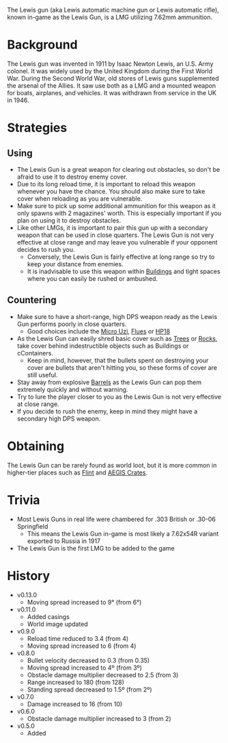 The Lewis gun (aka Lewis automatic machine gun or Lewis automatic rifle), known in-game as the Lewis Gun, is a LMG utilizing 7.62mm ammunition.

# Background
The Lewis gun was invented in 1911 by Isaac Newton Lewis, an U.S. Army colonel. It was widely used by the United Kingdom during the First World War. During the Second World War, old stores of Lewis guns supplemented the arsenal of the Allies. It saw use both as a LMG and a mounted weapon for boats, airplanes, and vehicles. It was withdrawn from service in the UK in 1946.

# Strategies
## Using
- The Lewis Gun is a great weapon for clearing out obstacles, so don't be afraid to use it to destroy enemy cover.
- Due to its long reload time, it is important to reload this weapon whenever you have the chance. You should also make sure to take cover when reloading as you are vulnerable.
- Make sure to pick up some additional ammunition for this weapon as it only spawns with 2 magazines' worth. This is especially important if you plan on using it to destroy obstacles.
- Like other LMGs, it is important to pair this gun up with a secondary weapon that can be used in close quarters. The Lewis Gun is not very effective at close range and may leave you vulnerable if your opponent decides to rush you.
  - Conversely, the Lewis Gun is fairly effective at long range so try to keep your distance from enemies.
  - It is inadvisable to use this weapon within [Buildings](/buildings) and tight spaces where you can easily be rushed or ambushed.

## Countering
- Make sure to have a short-range, high DPS weapon ready as the Lewis Gun performs poorly in close quarters.
  - Good choices include the [Micro Uzi](/weapons/guns/micro_uzi), [Flues](/weapons/guns/flues) or [HP18](/weapons/guns/hp18)
- As the Lewis Gun can easily shred basic cover such as [Trees](/obstacles/tree) or [Rocks](/obstacles/rock), take cover behind indestructible objects such as Buildings or cContainers.
  - Keep in mind, however, that the bullets spent on destroying your cover are bullets that aren't hitting you, so these forms of cover are still useful.
- Stay away from explosive [Barrels](/obstacles/barrel) as the Lewis Gun can pop them extremely quickly and without warning.
- Try to lure the player closer to you as the Lewis Gun is not very effective at close range.
- If you decide to rush the enemy, keep in mind they might have a secondary high DPS weapon.

# Obtaining
The Lewis Gun can be rarely found as world loot, but it is more common in higher-tier places such as [Flint](/obstacles/flint_crate) and [AEGIS Crates](/obstacles/aegis_crate).

# Trivia
- Most Lewis Guns in real life were chambered for .303 British or .30-06 Springfield
  - This means the Lewis Gun in-game is most likely a 7.62x54R variant exported to Russia in 1917
- The Lewis Gun is the first LMG to be added to the game

# History
- v0.13.0
  - Moving spread increased to 9° (from 6°)
- v0.11.0
  - Added casings
  - World image updated
- v0.9.0
  - Reload time reduced to 3.4 (from 4)
  - Moving spread increased to 6 (from 4)
- v0.8.0
  - Bullet velocity decreased to 0.3 (from 0.35)
  - Moving spread increased to 4º (from 3º)
  - Obstacle damage multiplier decreased to 2.5 (from 3)
  - Range increased to 180 (from 128)
  - Standing spread decreased to 1.5º (from 2º)
- v0.7.0
  - Damage increased to 16 (from 10)
- v0.6.0
  - Obstacle damage multiplier increased to 3 (from 2)
- v0.5.0
  - Added
